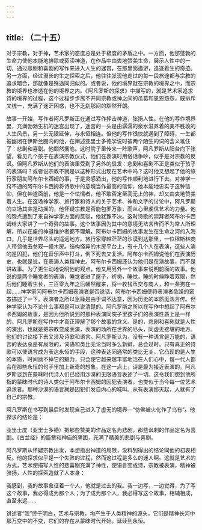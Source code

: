 ```yaml
---
---
---
```

title: （二十五）
---




对于宗教，对于神，艺术家的态度总是处于极度的矛盾之中。一方面，他那蓬勃的生命力使他本能地排除或亵渎神道，在作品中由衷地赞美生命，展示人性中的一切，通过悲剧和喜剧的写作来进入人生的迷宫，在那里面遨游，追逐着生的奇迹。另一方面，经过漫长的生之探索之后，他往往发现他走过的每一段旅途都与宗教的追求暗合，那就像是殊途同归似的。或者说，他的境界就在宗教的境界之中，而宗教的境界也渗透在他的境界之内。《阿凡罗斯的探求》中描写的，就是艺术家追求诗的境界的过程，这个过程步步离不开同宗教或神之间的瓜葛和恩恩怨怨，既排斥又统一，充满了迷茫困惑，也不乏刹那间的豁然开朗。

故事一开始，写作者阿凡罗斯正在通过写作抨击神道，张扬人性。在他的写作境界里，充满勃勃生机的迷宫出现了，迷宫的一头是由潺潺的泉水滋养着的美不胜收的人生风景，另一头无限延伸，与永恒相连。但他的写作很快就遇到了障碍，一生都被幽闭在伊斯兰圈内的他，在阐述亚里士多德学说时被两个陌生的词的含义难住了：悲剧和喜剧。他颓然搁笔。这时院子里传来一阵歌声，阿凡罗斯从阳台向下张望，看见几个孩子在表演宗教仪式，他们在表演时用俗话争吵，似乎是对宗教的反讽。但阿凡罗斯从他们的表演里受到了另外的启发：悲剧和喜剧不正是类似于孩子的表演吗？或者说宗教不就是以这种形式出现在艺术中吗？这时他又想起了他的旅行家朋友阿布尔卡西姆的事，于是灵感涌出，他的写作顺利地进行下去。对神学一窍不通的阿布尔卡西姆将诗歌中的意境当作最高的信仰，他本能地忠实于这种信仰，但在神道面前，他是一个怯懦者，他不敢否定至高无上的神，却又由衷地赞美着人生。在这场神学家、旅行家和诗人的关于艺术、神和文字的讨论中，阿凡罗斯的立场其实是动摇的，他怀疑宗教是否能包罗万象，而从心里虔信艺术的力量。他的观点遭到了来自神学家方面的反驳，他犹豫不决。这时诗歌的崇拜者阿布尔卡西姆给大家讲了一个奇异的故事。这个故事因为其中的意境无法言传而不为常人所理解，所以在座的神道维护者都不理解。阿布尔卡西姆的故事发生在生命之河的入海口，几乎是世界尽头的遥远地方。旅行家穿越茫茫的沙漠到达那里，一位穆斯林商人带领他去参观一幢木房。结构怪异的木房平台上，有十几个人在表演，这些人演的是囚犯，他们在音乐声中打斗，倒下死去又复活。阿布尔卡西姆说他们在表演历史，也就是说，在表演人类精神史。阿布尔卡西姆还认为他们是在演故事，而不是讲故事。为了更生动地说明他的观点，他又用另外一个故事来说明前面的故事。他说的是两个睡觉者的表演，睡觉者进了屋子，祈祷，睡觉，睡的时候睁着双眼，然后他们睡着生长，三百零九年之后幡然醒来，将一枚钱币交与商人，和一条狗在一起……神学家问阿布尔卡西姆表演者是否说话，阿布尔卡西姆便将表演者急躁的窘态描述了一下。表演者之所以急躁是由于词不达意，因为历史的本质无法言传。但神学家认为不论什么事都是可以说清楚的。阿凡罗斯之所以在写作中想起了阿布尔卡西姆的故事，是因为他所说到的那种表演同院子里孩子们的表演性质上是一样的，阿凡罗斯在写作中才真正理解了那个故事的含义。是的，悲剧和喜剧就是人性的演出，也就是把宗教变成表演，表演的场所在世界的尽头，同虚无接壤的地方。他们的讨论接下去又涉及诗歌和语言。阿凡罗斯认为，没有一种语言是万能的，语言的表达总是有局限的，词语和类比无论当时多么新鲜，总会过时。只有真正的诗歌可以使语言成为表达永恒的手段，这种表达同通常的类比无关，它凸现的是人生的本质，时间磨不掉它的魅力，只会使它越来越丰富地活在人们心中，每一代人都会在那些永恒的句子里加上新奇的想象。在这一点上，诗是最为接近表演的。阿凡罗斯谈到在蒙昧时代诗人们已经用沙漠的无限语言表述了一切。这令我们想到他所指的蒙昧时代的诗人类似于阿布尔卡西姆的囚犯表演者，也类似于当今每一位艺术追求者。那种沙漠的语言就是囚犯们发自内心的喊叫。从有表演那天起，人就有了自己的宗教。

阿凡罗斯在书写到最后时发现自己进入了虚无的境界—“仿佛被火化作了乌有”。他探求的结论是：

亚里士度（亚里士多德）把那些赞美的作品定名为悲剧，那些讽刺的作品定名为喜剧。《古兰经》的篇章和神庙的蒲团，充满了精美的悲剧与喜剧。

阿凡罗斯从怀疑宗教出发，本想指出神道的局限，没料到得出的结论同他的初衷相反。他的探求似乎是一个失败的过程，然而这过程是多么的迷人啊。这就是艺术的方式，艺术使描写人性的悲喜剧充满了神性，使语言变成诗，宗教被表演，精神被张扬，人性的探索造就了人本身：

我感到，我的故事象征着一个人，他就是过去的我。我一边写，一边觉得，为了写这个故事，我必得成为那个人；为了成为那个人，我必得写这个故事，相辅相成，直至永远……

讲述者“我”终于明白，艺术与宗教，均产生于人类精神的源头，它们是精神长河中那万变中的不变，它们的存在从蒙昧时代开始，延续到永恒。
